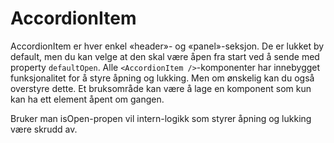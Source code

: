 
<Meta of={AccordionItemStories} />

# AccordionItem

AccordionItem er hver enkel «header»- og «panel»-seksjon. De er lukket by default, men du kan velge at den skal være åpen fra start ved å sende med property `defaultOpen`.
Alle `<AccordionItem />`-komponenter har innebygget funksjonalitet for å styre åpning og lukking. Men om ønskelig kan du også overstyre dette. Et bruksområde kan være å lage en komponent som kun kan ha ett element åpent om gangen.

Bruker man isOpen-propen vil intern-logikk som styrer åpning og lukking være skrudd av.

<Canvas of={AccordionItemStories.Standard} />
<Controls of={AccordionItemStories.Standard} />
